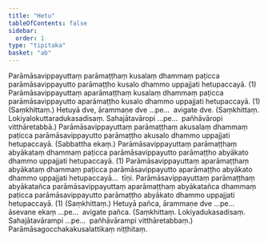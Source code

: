```yaml
---
title: "Hetu"
tableOfContents: false
sidebar:
  order: 1
type: "tipitaka"
basket: "ab"
---
```



<DynamicBreadcrumb />

<Division number="31">

<Paragraph number="2010">
Parāmāsavippayuttaṃ parāmaṭṭhaṃ kusalaṃ dhammaṃ paṭicca parāmāsavippayutto parāmaṭṭho kusalo dhammo uppajjati hetupaccayā. (1)
</Paragraph>

<Paragraph number="2011">
Parāmāsavippayuttaṃ aparāmaṭṭhaṃ kusalaṃ dhammaṃ paṭicca parāmāsavippayutto aparāmaṭṭho kusalo dhammo uppajjati hetupaccayā. (1) (Saṃkhittaṃ.)
</Paragraph>

</Division>
<Division number="32">

<Paragraph number="2012">
Hetuyā dve, ārammaṇe dve …pe…  avigate dve. (Saṃkhittaṃ. Lokiyalokuttaradukasadisaṃ. Sahajātavāropi …pe…  pañhāvāropi vitthāretabbā.)
</Paragraph>

</Division>
<Division number="33">

<Paragraph number="2013">
Parāmāsavippayuttaṃ parāmaṭṭhaṃ akusalaṃ dhammaṃ paṭicca parāmāsavippayutto parāmaṭṭho akusalo dhammo uppajjati hetupaccayā. (Sabbattha ekaṃ.)
</Paragraph>

</Division>
<Division number="34">

<Paragraph number="2014">
Parāmāsavippayuttaṃ parāmaṭṭhaṃ abyākataṃ dhammaṃ paṭicca parāmāsavippayutto parāmaṭṭho abyākato dhammo uppajjati hetupaccayā. (1)
</Paragraph>

<Paragraph number="2015">
Parāmāsavippayuttaṃ aparāmaṭṭhaṃ abyākataṃ dhammaṃ paṭicca parāmāsavippayutto aparāmaṭṭho abyākato dhammo uppajjati hetupaccayā…  tīṇi.
</Paragraph>

<Paragraph number="2016">
Parāmāsavippayuttaṃ parāmaṭṭhaṃ abyākatañca parāmāsavippayuttaṃ aparāmaṭṭhaṃ abyākatañca dhammaṃ paṭicca parāmāsavippayutto parāmaṭṭho abyākato dhammo uppajjati hetupaccayā. (1) (Saṃkhittaṃ.)
</Paragraph>

</Division>
<Division number="35">

<Paragraph number="2017">
Hetuyā pañca, ārammaṇe dve …pe…  āsevane ekaṃ …pe…  avigate pañca. (Saṃkhittaṃ. Lokiyadukasadisaṃ. Sahajātavārampi …pe…  pañhāvārampi vitthāretabbaṃ.)

</Paragraph>
</Division>

<Paragraph number="2018" type="center">
Parāmāsagocchakakusalattikaṃ niṭṭhitaṃ.
</Paragraph>
